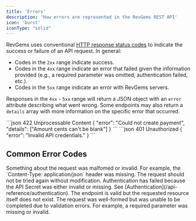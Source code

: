 ```yaml
---
title: 'Errors'
description: 'How errors are represented in the RevGems REST API'
icon: 'burst'
iconType: "solid"
---
```


RevGems uses conventional [HTTP response status codes](https://developer.mozilla.org/en-US/docs/Web/HTTP/Status) to indicate the success or failure of an API request. In general:

- Codes in the `2xx` range indicate success.
- Codes in the `4xx` range indicate an error that failed given the information provided (e.g., a required parameter was omitted, authentication failed, etc.).
- Codes in the `5xx` range indicate an error with RevGems servers.

Responses in the `4xx` - `5xx` range will return a JSON object with an `error` attribute describing what went wrong.
Some endpoints may also return a `details` array with more information on the specific error that occurred.

<ResponseExample>
  ```json 422 Unprocessable Content
  {
    "error": "Could not create payment",
    "details": ["Amount cents can't be blank"]
  }
  ```
  ```json 401 Unauthorized
  {
    "error": "Invalid API credentials."
  }
  ```
</ResponseExample>

## Common Error Codes

<AccordionGroup>
  <Accordion title="400: Bad Request">
    Something about the request was malfomed or invalid. For example, the `Content-Type: application/json` header was missing.
    The request should not be tried again without modification.
  </Accordion>
  <Accordion title="401: Unauthorized">
    Authentication has failed because the API Secret was either invalid or missing. See [Authentication](/api-reference/authentication).
  </Accordion>
  <Accordion title="404: Not Found">
    The endpoint is valid but the requested resource itself does not exist.
  </Accordion>
  <Accordion title="422: Unprocessable Content">
    The request was well-formed but was unable to be completed due to validation errors.
    For example, a required parameter was missing or invalid.
  </Accordion>
</AccordionGroup>
